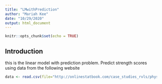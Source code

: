 ```yaml
---
title: "LMwithPrediction"
author: "Mariah Kee"
date: "10/29/2020"
output: html_document
---
```


```r
knitr::opts_chunk$set(echo = TRUE)
```

## Introduction  
this is the linear model with prediction problem.
Predict strength scores using data from the following website

```r
data <- read.csv(file="http://onlinestatbook.com/case_studies_rvls/physical_strength/data.txt",sep="",header=TRUE)  
```

